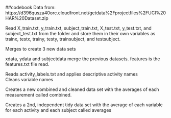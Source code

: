 ##codebook 
Data from: https://d396qusza40orc.cloudfront.net/getdata%2Fprojectfiles%2FUCI%20HAR%20Dataset.zip  

Read X_train.txt, y_train.txt, subject_train.txt, X_test.txt, y_test.txt, and subject_test.txt from the folder and store them in their own variables as trainx, testx, trainy, testy, trainsubject, and testsubject.

Merges to create 3 new data sets  

xdata, ydata and subjectdata merge the previous datasets.
features is the features.txt file read.


Reads activity_labels.txt and applies descriptive activity names  
Cleans variable names  

Creates a new combined and cleaned data set with the averages of each measurement called combined.

Creates a 2nd, independent tidy data set with the average of each variable for each activity and each subject called averages


